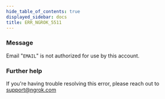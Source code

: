 ```yaml
---
hide_table_of_contents: true
displayed_sidebar: docs
title: ERR_NGROK_5511
---
```


### Message

Email "`EMAIL`" is not authorized for use by this account.

### Further help

If you're having trouble resolving this error, please reach out to [support@ngrok.com](mailto:support@ngrok.com?subject=Help%20with%20ERR_NGROK_5511)
